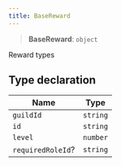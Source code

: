 ```yaml
---
title: BaseReward
---
```


> **BaseReward**: `object`

Reward types

## Type declaration

| Name | Type |
| ------ | ------ |
| <a id="guildid"></a> `guildId` | `string` |
| <a id="id"></a> `id` | `string` |
| <a id="level"></a> `level` | `number` |
| <a id="requiredroleid"></a> `requiredRoleId`? | `string` |
